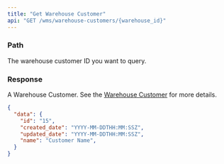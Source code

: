 ```yaml
---
title: "Get Warehouse Customer"
api: "GET /wms/warehouse-customers/{warehouse_id}"
---
```


<Snippet file="headers.mdx" />

### Path

<ParamField path="warehouse_customer_id" type="string" required>
  The warehouse customer ID you want to query.
</ParamField>


### Response

<ResponseField name="data" type="object">

A Warehouse Customer. See the [Warehouse Customer](/wms-api/warehouse-customers/info) for more details.

<Snippet file="warehouse.mdx" />

</ResponseField>

<ResponseExample>

```json Response
{
  "data": {
    "id": "15",
    "created_date": "YYYY-MM-DDTHH:MM:SSZ",
    "updated_date": "YYYY-MM-DDTHH:MM:SSZ",
    "name": "Customer Name",
  }
}
```

</ResponseExample>
